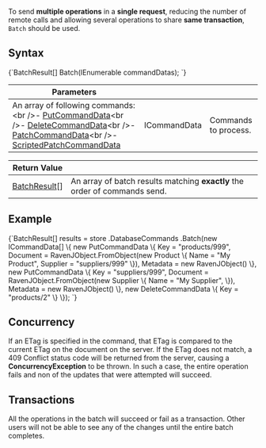 
To send **multiple operations** in a **single request**, reducing the number of remote calls and allowing several operations to share **same transaction**, `Batch` should be used.

## Syntax

<TabItem value="batch_1" label="batch_1">
<CodeBlock language="csharp">
{`BatchResult[] Batch(IEnumerable<ICommandData> commandDatas);
`}
</CodeBlock>
</TabItem>

| Parameters | | |
| ------------- | ------------- | ----- |
| An array of following commands:&lt;br /&gt;- [PutCommandData](../../../glossary/put-command-data.mdx)&lt;br /&gt;- [DeleteCommandData](../../../glossary/delete-command-data.mdx)&lt;br /&gt;- [PatchCommandData](../../../glossary/patch-command-data.mdx)&lt;br /&gt;- [ScriptedPatchCommandData](../../../glossary/scripted-patch-command-data.mdx) | ICommandData | Commands to process. |

| Return Value | |
| ------------- | ----- |
| [BatchResult](../../../glossary/batch-result.mdx)[] | An array of batch results matching **exactly** the order of commands send. |

## Example

<TabItem value="batch_2" label="batch_2">
<CodeBlock language="csharp">
{`BatchResult[] results = store
	.DatabaseCommands
	.Batch(new ICommandData[]
		       \{
			       new PutCommandData
				       \{
					       Key = "products/999",
						   Document = RavenJObject.FromObject(new Product
							\{
								Name = "My Product",
								Supplier = "suppliers/999"
							\}),
							Metadata = new RavenJObject()
				       \}, 
				   new PutCommandData
					   \{
							Key = "suppliers/999",
							Document = RavenJObject.FromObject(new Supplier
							\{
								Name = "My Supplier",
							\}),
							Metadata = new RavenJObject()
					   \}, 
				   new DeleteCommandData
					   \{
							Key = "products/2"
					   \}
		       \});
`}
</CodeBlock>
</TabItem>

## Concurrency

If an ETag is specified in the command, that ETag is compared to the current ETag on the document on the server. If the ETag does not match, a 409 Conflict status code will be returned from the server, causing a **ConcurrencyException** to be thrown. In such a case, the entire operation fails and non of the updates that were attempted will succeed.

## Transactions

All the operations in the batch will succeed or fail as a transaction. Other users will not be able to see any of the changes until the entire batch completes.


